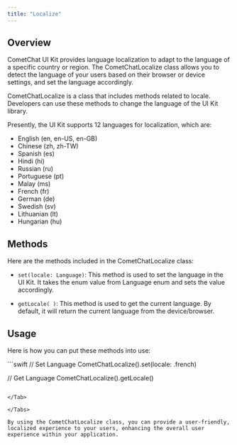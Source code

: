 ```yaml
---
title: "Localize"
---
```


## Overview

CometChat UI Kit provides language localization to adapt to the language of a specific country or region. The CometChatLocalize class allows you to detect the language of your users based on their browser or device settings, and set the language accordingly.

CometChatLocalize is a class that includes methods related to locale. Developers can use these methods to change the language of the UI Kit library.

Presently, the UI Kit supports 12 languages for localization, which are:

* English (en, en-US, en-GB)
* Chinese (zh, zh-TW)
* Spanish (es)
* Hindi (hi)
* Russian (ru)
* Portuguese (pt)
* Malay (ms)
* French (fr)
* German (de)
* Swedish (sv)
* Lithuanian (lt)
* Hungarian (hu)

## Methods

Here are the methods included in the CometChatLocalize class:

* `set(locale: Language)`: This method is used to set the language in the UI Kit. It takes the enum value from Language enum and sets the value accordingly.

* `getLocale( )`: This method is used to get the current language. By default, it will return the current language from the device/browser.

## Usage

Here is how you can put these methods into use:

<Tabs>
<Tab title="Swift">
```swift
// Set Language
CometChatLocalize().set(locale: .french)

// Get Language
CometChatLocalize().getLocale()
```

</Tab>

</Tabs>

By using the CometChatLocalize class, you can provide a user-friendly, localized experience to your users, enhancing the overall user experience within your application.
